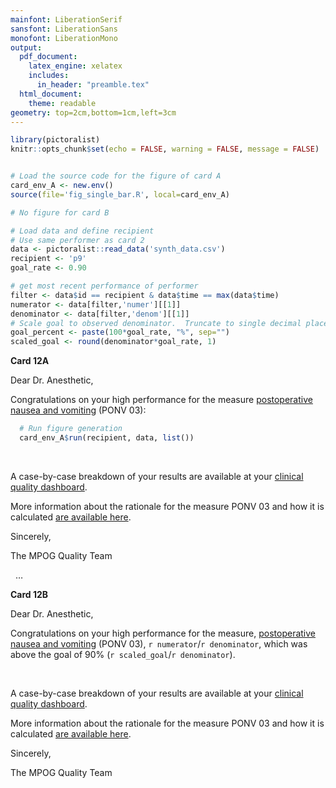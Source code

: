 ```yaml
---
mainfont: LiberationSerif
sansfont: LiberationSans
monofont: LiberationMono
output: 
  pdf_document:
    latex_engine: xelatex
    includes:
      in_header: "preamble.tex"
  html_document:
    theme: readable
geometry: top=2cm,bottom=1cm,left=3cm
---
```


```r
library(pictoralist)
knitr::opts_chunk$set(echo = FALSE, warning = FALSE, message = FALSE)


# Load the source code for the figure of card A
card_env_A <- new.env()
source(file='fig_single_bar.R', local=card_env_A)

# No figure for card B

# Load data and define recipient
# Use same performer as card 2
data <- pictoralist::read_data('synth_data.csv')
recipient <- 'p9'
goal_rate <- 0.90

# get most recent performance of performer
filter <- data$id == recipient & data$time == max(data$time)
numerator <- data[filter,'numer'][[1]]
denominator <- data[filter,'denom'][[1]]
# Scale goal to observed denominator.  Truncate to single decimal place
goal_percent <- paste(100*goal_rate, "%", sep="")
scaled_goal <- round(denominator*goal_rate, 1)
```

<!-- CARD 12A -->
**Card 12A**
\  

Dear Dr. Anesthetic,

Congratulations on your high performance for the measure [postoperative nausea and vomiting](https://mpog.org/files/quality/measures/ponv-03_spec.pdf) (PONV 03):
```r
  # Run figure generation
  card_env_A$run(recipient, data, list())
```

\  

A case-by-case breakdown of your results are available at your [clinical quality dashboard](https://www.aspirecqi.org/HIEBus/identityserver/local/login?signInId=2b0fc382a1904b699377c926723c9eb4).

More information about the rationale for the measure PONV 03 and how it is calculated [are available here](https://spec.mpog.org/Spec/Public/33).

Sincerely,

The MPOG Quality Team
  
\vspace{1.0cm}\ 
...
\vspace{1.0cm}\ 

<!-- CARD 12B -->
**Card 12B**
\  

Dear Dr. Anesthetic,

Congratulations on your high performance for the measure, [postoperative nausea and vomiting](https://mpog.org/files/quality/measures/ponv-03_spec.pdf) (PONV 03), `r numerator`/`r denominator`, which was above the goal of 90% (`r scaled_goal`/`r denominator`).

\  

A case-by-case breakdown of your results are available at your [clinical quality dashboard](https://www.aspirecqi.org/HIEBus/identityserver/local/login?signInId=2b0fc382a1904b699377c926723c9eb4).

More information about the rationale for the measure PONV 03 and how it is calculated [are available here](https://spec.mpog.org/Spec/Public/33).

Sincerely,

The MPOG Quality Team
